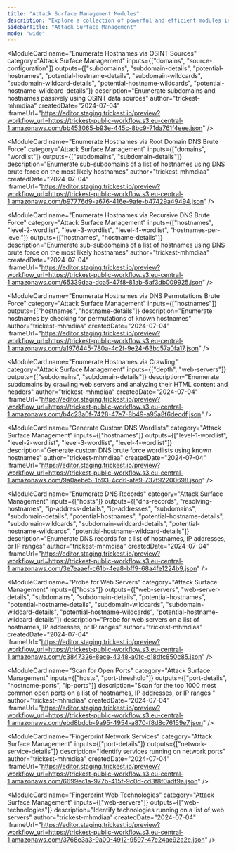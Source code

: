 ```yaml
---
title: "Attack Surface Management Modules"
description: "Explore a collection of powerful and efficient modules in the Attack Surface Management category to enhance your workflows."
sidebarTitle: "Attack Surface Management"
mode: "wide"
---
```



<CardGroup cols={2}>

  <ModuleCard
    name="Enumerate Hostnames via OSINT Sources"
    category="Attack Surface Management"
    inputs={["domains", "source-configuration"]}
    outputs={["subdomains", "subdomain-details", "potential-hostnames", "potential-hostname-details", "subdomain-wildcards", "subdomain-wildcard-details", "potential-hostname-wildcards", "potential-hostname-wildcard-details"]}
    description="Enumerate subdomains and hostnames passively using OSINT data sources"
    author="trickest-mhmdiaa"
    createdDate="2024-07-04"
    iframeUrl="https://editor.staging.trickest.io/preview?workflow_url=https://trickest-public-workflow.s3.eu-central-1.amazonaws.com/bb453065-b93e-445c-8bc9-71da761f4eee.json"
  />

  <ModuleCard
    name="Enumerate Hostnames via Root Domain DNS Brute Force"
    category="Attack Surface Management"
    inputs={["domains", "wordlist"]}
    outputs={["subdomains", "subdomain-details"]}
    description="Enumerate sub-subdomains of a list of hostnames using DNS brute force on the most likely hostnames"
    author="trickest-mhmdiaa"
    createdDate="2024-07-04"
    iframeUrl="https://editor.staging.trickest.io/preview?workflow_url=https://trickest-public-workflow.s3.eu-central-1.amazonaws.com/b97776d9-a676-416e-9afe-b47429a49494.json"
  />

  <ModuleCard
    name="Enumerate Hostnames via Recursive DNS Brute Force"
    category="Attack Surface Management"
    inputs={["hostnames", "level-2-wordlist", "level-3-wordlist", "level-4-wordlist", "hostnames-per-level"]}
    outputs={["hostnames", "hostname-details"]}
    description="Enumerate sub-subdomains of a list of hostnames using DNS brute force on the most likely hostnames"
    author="trickest-mhmdiaa"
    createdDate="2024-07-04"
    iframeUrl="https://editor.staging.trickest.io/preview?workflow_url=https://trickest-public-workflow.s3.eu-central-1.amazonaws.com/65339daa-dca5-47f8-81ab-5af3db009925.json"
  />

  <ModuleCard
    name="Enumerate Hostnames via DNS Permutations Brute Force"
    category="Attack Surface Management"
    inputs={["hostnames"]}
    outputs={["hostnames", "hostname-details"]}
    description="Enumerate hostnames by checking for permutations of known hostnames"
    author="trickest-mhmdiaa"
    createdDate="2024-07-04"
    iframeUrl="https://editor.staging.trickest.io/preview?workflow_url=https://trickest-public-workflow.s3.eu-central-1.amazonaws.com/a1976445-780a-4c2f-9e24-63bc57a0fa17.json"
  />

  <ModuleCard
    name="Enumerate Hostnames via Crawling"
    category="Attack Surface Management"
    inputs={["depth", "web-servers"]}
    outputs={["subdomains", "subdomain-details"]}
    description="Enumerate subdomains by crawling web servers and analyzing their HTML content and headers"
    author="trickest-mhmdiaa"
    createdDate="2024-07-04"
    iframeUrl="https://editor.staging.trickest.io/preview?workflow_url=https://trickest-public-workflow.s3.eu-central-1.amazonaws.com/b4c23a0f-7428-47e7-8b49-a95a8f6decdf.json"
  />

  <ModuleCard
    name="Generate Custom DNS Wordlists"
    category="Attack Surface Management"
    inputs={["hostnames"]}
    outputs={["level-1-wordlist", "level-2-wordlist", "level-3-wordlist", "level-4-wordlist"]}
    description="Generate custom DNS brute force wordlists using known hostnames"
    author="trickest-mhmdiaa"
    createdDate="2024-07-04"
    iframeUrl="https://editor.staging.trickest.io/preview?workflow_url=https://trickest-public-workflow.s3.eu-central-1.amazonaws.com/9a0aebe5-1b93-4cd6-afe9-737f92200698.json"
  />

  <ModuleCard
    name="Enumerate DNS Records"
    category="Attack Surface Management"
    inputs={["hosts"]}
    outputs={["dns-records", "resolving-hostnames", "ip-address-details", "ip-addresses", "subdomains", "subdomain-details", "potential-hostnames", "potential-hostname-details", "subdomain-wildcards", "subdomain-wildcard-details", "potential-hostname-wildcards", "potential-hostname-wildcard-details"]}
    description="Enumerate DNS records for a list of hostnames, IP addresses, or IP ranges"
    author="trickest-mhmdiaa"
    createdDate="2024-07-04"
    iframeUrl="https://editor.staging.trickest.io/preview?workflow_url=https://trickest-public-workflow.s3.eu-central-1.amazonaws.com/3e7eaaef-c61b-4ea8-bff9-68a4fe1224b9.json"
  />

  <ModuleCard
    name="Probe for Web Servers"
    category="Attack Surface Management"
    inputs={["hosts"]}
    outputs={["web-servers", "web-server-details", "subdomains", "subdomain-details", "potential-hostnames", "potential-hostname-details", "subdomain-wildcards", "subdomain-wildcard-details", "potential-hostname-wildcards", "potential-hostname-wildcard-details"]}
    description="Probe for web servers on a list of hostnames, IP addresses, or IP ranges"
    author="trickest-mhmdiaa"
    createdDate="2024-07-04"
    iframeUrl="https://editor.staging.trickest.io/preview?workflow_url=https://trickest-public-workflow.s3.eu-central-1.amazonaws.com/c3847326-8ece-4348-a0fc-c18dfc850c85.json"
  />

  <ModuleCard
    name="Scan for Open Ports"
    category="Attack Surface Management"
    inputs={["hosts", "port-threshold"]}
    outputs={["port-details", "hostname-ports", "ip-ports"]}
    description="Scan for the top 1000 most common open ports on a list of hostnames, IP addresses, or IP ranges  "
    author="trickest-mhmdiaa"
    createdDate="2024-07-04"
    iframeUrl="https://editor.staging.trickest.io/preview?workflow_url=https://trickest-public-workflow.s3.eu-central-1.amazonaws.com/ebd8bdcb-9a95-4954-a870-f8d8c76159e7.json"
  />

  <ModuleCard
    name="Fingerprint Network Services"
    category="Attack Surface Management"
    inputs={["port-details"]}
    outputs={["network-service-details"]}
    description="Identify services running on network ports"
    author="trickest-mhmdiaa"
    createdDate="2024-07-04"
    iframeUrl="https://editor.staging.trickest.io/preview?workflow_url=https://trickest-public-workflow.s3.eu-central-1.amazonaws.com/6699ec1a-977b-415f-9c0d-cd3f8f0adf9a.json"
  />

  <ModuleCard
    name="Fingerprint Web Technologies"
    category="Attack Surface Management"
    inputs={["web-servers"]}
    outputs={["web-technologies"]}
    description="Identify technologies running on a list of web servers"
    author="trickest-mhmdiaa"
    createdDate="2024-07-04"
    iframeUrl="https://editor.staging.trickest.io/preview?workflow_url=https://trickest-public-workflow.s3.eu-central-1.amazonaws.com/3768e3a3-9a00-4912-9597-47e24ae92a2e.json"
  />

</CardGroup>